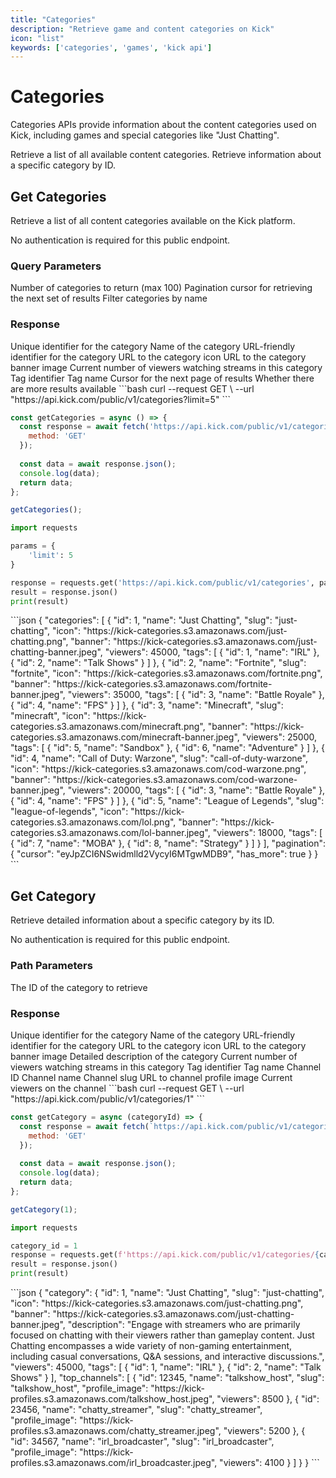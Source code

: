 ```yaml
---
title: "Categories"
description: "Retrieve game and content categories on Kick"
icon: "list"
keywords: ['categories', 'games', 'kick api']
---
```


# Categories

Categories APIs provide information about the content categories used on Kick, including games and special categories like "Just Chatting".

<Card title="Get Categories" icon="list" method="GET" path="/categories" api="GET /categories">
  Retrieve a list of all available content categories.
</Card>

<Card title="Get Category" icon="folder" method="GET" path="/categories/{id}" api="GET /categories/{id}">
  Retrieve information about a specific category by ID.
</Card>

## Get Categories

Retrieve a list of all content categories available on the Kick platform.

<Note>
  No authentication is required for this public endpoint.
</Note>

### Query Parameters

<ParamField query="limit" type="integer" default="25" initialValue="5">
  Number of categories to return (max 100)
</ParamField>

<ParamField query="cursor" type="string">
  Pagination cursor for retrieving the next set of results
</ParamField>

<ParamField query="search" type="string">
  Filter categories by name
</ParamField>

### Response

<ResponseField name="categories" type="array">
  <Expandable title="Array of category objects">
    <ResponseField name="id" type="integer">
      Unique identifier for the category
    </ResponseField>
    <ResponseField name="name" type="string">
      Name of the category
    </ResponseField>
    <ResponseField name="slug" type="string">
      URL-friendly identifier for the category
    </ResponseField>
    <ResponseField name="icon" type="string">
      URL to the category icon
    </ResponseField>
    <ResponseField name="banner" type="string">
      URL to the category banner image
    </ResponseField>
    <ResponseField name="viewers" type="integer">
      Current number of viewers watching streams in this category
    </ResponseField>
    <ResponseField name="tags" type="array">
      <Expandable title="Array of tag objects">
        <ResponseField name="id" type="integer">
          Tag identifier
        </ResponseField>
        <ResponseField name="name" type="string">
          Tag name
        </ResponseField>
      </Expandable>
    </ResponseField>
  </Expandable>
</ResponseField>

<ResponseField name="pagination" type="object">
  <Expandable title="Pagination object">
    <ResponseField name="cursor" type="string">
      Cursor for the next page of results
    </ResponseField>
    <ResponseField name="has_more" type="boolean">
      Whether there are more results available
    </ResponseField>
  </Expandable>
</ResponseField>

<RequestExample>
```bash
curl --request GET \
  --url "https://api.kick.com/public/v1/categories?limit=5"
```

```javascript
const getCategories = async () => {
  const response = await fetch('https://api.kick.com/public/v1/categories?limit=5', {
    method: 'GET'
  });
  
  const data = await response.json();
  console.log(data);
  return data;
};

getCategories();
```

```python
import requests

params = {
    'limit': 5
}

response = requests.get('https://api.kick.com/public/v1/categories', params=params)
result = response.json()
print(result)
```
</RequestExample>

<ResponseExample>
```json
{
  "categories": [
    {
      "id": 1,
      "name": "Just Chatting",
      "slug": "just-chatting",
      "icon": "https://kick-categories.s3.amazonaws.com/just-chatting.png",
      "banner": "https://kick-categories.s3.amazonaws.com/just-chatting-banner.jpeg",
      "viewers": 45000,
      "tags": [
        {
          "id": 1,
          "name": "IRL"
        },
        {
          "id": 2,
          "name": "Talk Shows"
        }
      ]
    },
    {
      "id": 2,
      "name": "Fortnite",
      "slug": "fortnite",
      "icon": "https://kick-categories.s3.amazonaws.com/fortnite.png",
      "banner": "https://kick-categories.s3.amazonaws.com/fortnite-banner.jpeg",
      "viewers": 35000,
      "tags": [
        {
          "id": 3,
          "name": "Battle Royale"
        },
        {
          "id": 4,
          "name": "FPS"
        }
      ]
    },
    {
      "id": 3,
      "name": "Minecraft",
      "slug": "minecraft",
      "icon": "https://kick-categories.s3.amazonaws.com/minecraft.png",
      "banner": "https://kick-categories.s3.amazonaws.com/minecraft-banner.jpeg",
      "viewers": 25000,
      "tags": [
        {
          "id": 5,
          "name": "Sandbox"
        },
        {
          "id": 6,
          "name": "Adventure"
        }
      ]
    },
    {
      "id": 4,
      "name": "Call of Duty: Warzone",
      "slug": "call-of-duty-warzone",
      "icon": "https://kick-categories.s3.amazonaws.com/cod-warzone.png",
      "banner": "https://kick-categories.s3.amazonaws.com/cod-warzone-banner.jpeg",
      "viewers": 20000,
      "tags": [
        {
          "id": 3,
          "name": "Battle Royale"
        },
        {
          "id": 4,
          "name": "FPS"
        }
      ]
    },
    {
      "id": 5,
      "name": "League of Legends",
      "slug": "league-of-legends",
      "icon": "https://kick-categories.s3.amazonaws.com/lol.png",
      "banner": "https://kick-categories.s3.amazonaws.com/lol-banner.jpeg",
      "viewers": 18000,
      "tags": [
        {
          "id": 7,
          "name": "MOBA"
        },
        {
          "id": 8,
          "name": "Strategy"
        }
      ]
    }
  ],
  "pagination": {
    "cursor": "eyJpZCI6NSwidmlld2VycyI6MTgwMDB9",
    "has_more": true
  }
}
```
</ResponseExample>

## Get Category

Retrieve detailed information about a specific category by its ID.

<Note>
  No authentication is required for this public endpoint.
</Note>

### Path Parameters

<ParamField path="id" type="integer" required>
  The ID of the category to retrieve
</ParamField>

### Response

<ResponseField name="category" type="object">
  <Expandable title="Category object">
    <ResponseField name="id" type="integer">
      Unique identifier for the category
    </ResponseField>
    <ResponseField name="name" type="string">
      Name of the category
    </ResponseField>
    <ResponseField name="slug" type="string">
      URL-friendly identifier for the category
    </ResponseField>
    <ResponseField name="icon" type="string">
      URL to the category icon
    </ResponseField>
    <ResponseField name="banner" type="string">
      URL to the category banner image
    </ResponseField>
    <ResponseField name="description" type="string">
      Detailed description of the category
    </ResponseField>
    <ResponseField name="viewers" type="integer">
      Current number of viewers watching streams in this category
    </ResponseField>
    <ResponseField name="tags" type="array">
      <Expandable title="Array of tag objects">
        <ResponseField name="id" type="integer">
          Tag identifier
        </ResponseField>
        <ResponseField name="name" type="string">
          Tag name
        </ResponseField>
      </Expandable>
    </ResponseField>
    <ResponseField name="top_channels" type="array">
      <Expandable title="Array of top channel objects in this category">
        <ResponseField name="id" type="integer">
          Channel ID
        </ResponseField>
        <ResponseField name="name" type="string">
          Channel name
        </ResponseField>
        <ResponseField name="slug" type="string">
          Channel slug
        </ResponseField>
        <ResponseField name="profile_image" type="string">
          URL to channel profile image
        </ResponseField>
        <ResponseField name="viewers" type="integer">
          Current viewers on the channel
        </ResponseField>
      </Expandable>
    </ResponseField>
  </Expandable>
</ResponseField>

<RequestExample>
```bash
curl --request GET \
  --url "https://api.kick.com/public/v1/categories/1"
```

```javascript
const getCategory = async (categoryId) => {
  const response = await fetch(`https://api.kick.com/public/v1/categories/${categoryId}`, {
    method: 'GET'
  });
  
  const data = await response.json();
  console.log(data);
  return data;
};

getCategory(1);
```

```python
import requests

category_id = 1
response = requests.get(f'https://api.kick.com/public/v1/categories/{category_id}')
result = response.json()
print(result)
```
</RequestExample>

<ResponseExample>
```json
{
  "category": {
    "id": 1,
    "name": "Just Chatting",
    "slug": "just-chatting",
    "icon": "https://kick-categories.s3.amazonaws.com/just-chatting.png",
    "banner": "https://kick-categories.s3.amazonaws.com/just-chatting-banner.jpeg",
    "description": "Engage with streamers who are primarily focused on chatting with their viewers rather than gameplay content. Just Chatting encompasses a wide variety of non-gaming entertainment, including casual conversations, Q&A sessions, and interactive discussions.",
    "viewers": 45000,
    "tags": [
      {
        "id": 1,
        "name": "IRL"
      },
      {
        "id": 2,
        "name": "Talk Shows"
      }
    ],
    "top_channels": [
      {
        "id": 12345,
        "name": "talkshow_host",
        "slug": "talkshow_host",
        "profile_image": "https://kick-profiles.s3.amazonaws.com/talkshow_host.jpeg",
        "viewers": 8500
      },
      {
        "id": 23456,
        "name": "chatty_streamer",
        "slug": "chatty_streamer",
        "profile_image": "https://kick-profiles.s3.amazonaws.com/chatty_streamer.jpeg",
        "viewers": 5200
      },
      {
        "id": 34567,
        "name": "irl_broadcaster",
        "slug": "irl_broadcaster",
        "profile_image": "https://kick-profiles.s3.amazonaws.com/irl_broadcaster.jpeg",
        "viewers": 4100
      }
    ]
  }
}
```
</ResponseExample>
